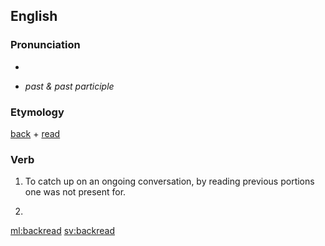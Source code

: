 ==English==

===Pronunciation===
* {{IPA|/ˈbæk.riːd/}}
* {{IPA|/ˈbæk.rɛd/}} ''past & past participle''

===Etymology===
[[back]] + [[read]]

===Verb===
{{en-verb|backreads|backreading|backread}}

# {{internet|slang|especially in IRC}} To catch up on an ongoing conversation, by reading previous portions one was not present for.
# {{past of|[[backread]]}}

[[ml:backread]]
[[sv:backread]]